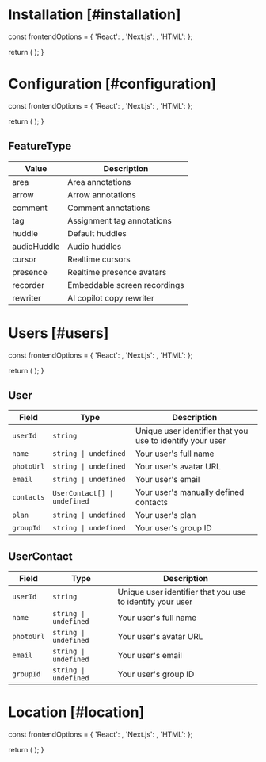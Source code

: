 

# Installation [#installation]

<NextSeo 
  title="Velt Docs - Installation"
  description="Installation documentation page for the Velt SDK"
/>


  const frontendOptions = {
    'React': <ReactInstallation sectionId="installation" />,
    'Next.js': <ReactInstallation sectionId="installation" />,
    'HTML': <HTMLInstallation sectionId="installation" />
  };

  return (
    <StepTabs 
      frontendOptions={frontendOptions}
    />
  );
}

<InstallSteps />

# Configuration [#configuration]

  const frontendOptions = {
    'React': <ReactConfig sectionId="configuration" />,
    'Next.js': <ReactConfig sectionId="configuration" />,
    'HTML': <HTMLConfig sectionId="configuration" />
  };

  return (
    <StepTabs 
      frontendOptions={frontendOptions}
    />
  );
}

<ConfigSteps />

## FeatureType

| Value | Description |
| --- | --- |
| area | Area annotations |
| arrow | Arrow annotations |
| comment | Comment annotations |
| tag | Assignment tag annotations |
| huddle | Default huddles |
| audioHuddle | Audio huddles |
| cursor | Realtime cursors |
| presence | Realtime presence avatars |
| recorder | Embeddable screen recordings |
| rewriter | AI copilot copy rewriter |

# Users [#users]

  const frontendOptions = {
    'React': <ReactUsers sectionId="users" />,
    'Next.js': <ReactUsers sectionId="users" />,
    'HTML': <HTMLUsers sectionId="users" />
  };

  return (
    <StepTabs frontendOptions={frontendOptions} />
  );
}

<UserSteps />

## User

| Field | Type | Description |
| --- | --- | --- |
| `userId` | `string` | Unique user identifier that you use to identify your user |
| `name` | `string \| undefined` | Your user's full name |
| `photoUrl` | `string \| undefined` | Your user's avatar URL |
| `email` | `string \| undefined` | Your user's email  |
| `contacts` | `UserContact[] \| undefined` | Your user's manually defined contacts |
| `plan` | `string \| undefined` | Your user's plan |
| `groupId` | `string \| undefined` | Your user's group ID |

## UserContact

| Field | Type | Description |
| --- | --- | --- |
| `userId` | `string` | Unique user identifier that you use to identify your user |
| `name` | `string \| undefined` | Your user's full name |
| `photoUrl` | `string \| undefined` | Your user's avatar URL |
| `email` | `string \| undefined` | Your user's email  |
| `groupId` | `string \| undefined` | Your user's group ID |

# Location [#location]

  const frontendOptions = {
    'React': <ReactLocation sectionId="location" />,
    'Next.js': <ReactLocation sectionId="location" />,
    'HTML': <HTMLLocation sectionId="location" />
  };

  return (
    <StepTabs frontendOptions={frontendOptions} />
  );
}

<LocationSteps />
